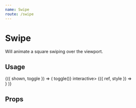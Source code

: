```yaml
---
name: Swipe
route: /swipe
---
```



# Swipe

Will animate a square swiping over the viewport.

## Usage

<Playground>
  <Common.Toggler>
    {({ shown, toggle }) => (
      <Styled.Container onClick={() => toggle()} interactive>
        <Baba name="swipe" key={shown}>
          <Swipe background="#ff5e6d" direction={shown ? 'left' : 'right'}>
            {({ ref, style }) => <div style={style} ref={ref} />}
          </Swipe>
        </Baba>
      </Styled.Container>
    )}
  </Common.Toggler>
</Playground>

## Props

<PropsTable of={Swipe} />
